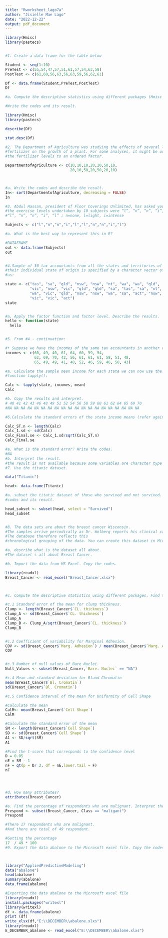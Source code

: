 ```yaml
---
title: "Rworksheet_lago7a"
author: "Jisielle Mae Lago"
date: "2022-12-22"
output: pdf_document
---
```


```r
library(Hmisc)
library(pastecs)


#1. Create a data frame for the table below 

Student <- seq(1:10)
PreTest <- c(55,54,47,57,51,61,57,54,63,58)
PostTest <- c(61,60,56,63,56,63,59,56,62,61)

Df <- data.frame(Student,PreTest,PostTest)
Df

#a. Compute the descriptive statistics using different packages (Hmisc and pastecs).

#Write the codes and its result.

library(Hmisc)
library(pastecs)

describe(Df)

stat.desc(Df)

#2. The Department of Agriculture was studying the effects of several levels of a
#fertilizer on the growth of a plant. For some analyses, it might be useful to convert
#the fertilizer levels to an ordered factor.

DepartmentofAgriculture <- c(10,10,10,20,20,50,10,
                             20,10,50,20,50,20,10)



#a. Write the codes and describe the result.
In<- sort(DepartmentofAgriculture, decreasing = FALSE)
In

#3. Abdul Hassan, president of Floor Coverings Unlimited, has asked you to study
#the exercise levels undertaken by 10 subjects were “l”, “n”, “n”, “i”, “l” ,
#“l”, “n”, “n”, “i”, “l” ; n=none, l=light, i=intense

Subjects <- c("l","n","n","i","l","l","n","n","i","l")

#a. What is the best way to represent this in R?

#DATAFRAME
out <- data.frame(Subjects)
out


#4.Sample of 30 tax accountants from all the states and territories of Australia and
#their individual state of origin is specified by a character vector of state mnemonics
#as:

state <- c("tas", "sa", "qld", "nsw", "nsw", "nt", "wa", "wa", "qld",
           "vic", "nsw", "vic", "qld", "qld", "sa", "tas", "sa", "nt",
           "wa", "vic", "qld", "nsw", "nsw", "wa", "sa", "act", "nsw",
           "vic", "vic", "act")
state  


#a. Apply the factor function and factor level. Describe the results.
hello <- function(state)
  hello 


#5. From #4 - continuation:

#• Suppose we have the incomes of the same tax accountants in another vector (in
incomes <- c(60, 49, 40, 61, 64, 60, 59, 54,
             62, 69, 70, 42, 56, 61, 61, 61, 58, 51, 48,
             65, 49, 49, 41, 48, 52, 46, 59, 46, 58, 43)

#a. Calculate the sample mean income for each state we can now use the special
#function tapply():

Calc <- tapply(state, incomes, mean)
Calc

#b. Copy the results and interpret.
# 40 41 42 43 46 48 49 51 52 54 56 58 59 60 61 62 64 65 69 70 
#NA NA NA NA NA NA NA NA NA NA NA NA NA NA NA NA NA NA NA NA

#6.Calculate the standard errors of the state income means (refer again to number 3)

Calc_ST.n <- length(Calc)
Calc_1.sd <- sd(Calc)
Calc_Final.se <- Calc_1.sd/sqrt(Calc_ST.n)
Calc_Final.se

#a. What is the standard error? Write the codes.
#NA
#b. Interpret the result.
#the result is not available because some variables are character type so it won't able to get the standard error.
#7. Use the titanic dataset.

data("Titanic")

head<- data.frame(Titanic)

#a. subset the titatic dataset of those who survived and not survived. Show the
#codes and its result.

head_subset <- subset(head, select = "Survived")
head_subset


#8. The data sets are about the breast cancer Wisconsin. 
#The samples arrive periodically as Dr. Wolberg reports his clinical cases. 
#The database therefore reflects this
#chronological grouping of the data. You can create this dataset in Microsoft Excel.

#a. describe what is the dataset all about.
#The dataset s all about Breast Cancer.

#b. Import the data from MS Excel. Copy the codes.

library(readxl)
Breast_Cancer <- read_excel("Breast_Cancer.xlsx")



#c. Compute the descriptive statistics using different packages. Find the values of:

#c.1 Standard error of the mean for clump thickness.
Clump <- length(Breast_Cancer$`CL. thickness`)
Clump_A <- sd(Breast_Cancer$`CL. thickness`)
Clump_A 
Clump_B <- Clump_A/sqrt(Breast_Cancer$`CL. thickness`)
Clump_B


#c.2 Coefficient of variability for Marginal Adhesion.
COV <- sd(Breast_Cancer$`Marg. Adhesion`) / mean(Breast_Cancer$`Marg. Adhesion`)* 100
COV


#c.3 Number of null values of Bare Nuclei.
Null_Values <- subset(Breast_Cancer,`Bare. Nuclei` == "NA")

#c.4 Mean and standard deviation for Bland Chromatin
mean(Breast_Cancer$`Bl. Cromatin`)
sd(Breast_Cancer$`Bl. Cromatin`)

#c.5 Confidence interval of the mean for Uniformity of Cell Shape

#Calculate the mean
CalM<- mean(Breast_Cancer$`Cell Shape`)
CalM

#Calculate the standard error of the mean
SM <- length(Breast_Cancer$`Cell Shape`)
SD <- sd(Breast_Cancer$`Cell Shape`)
A1 <- SD/sqrt(SM)
A1

#Find the t-score that corresponds to the confidence level
D = 0.05
nE = SM - 1
nF = qt(p = D/ 2, df = nE,lower.tail = F)
nF




#d. How many attributes?
attributes(Breast_Cancer)

#e. Find the percentage of respondents who are malignant. Interpret the results.
Prespond <- subset(Breast_Cancer, Class == "maligant")
Prespond

#There 17 respondents who are malignant.
#And there are total of 49 respondent.

#Getting the percentage
17  / 49 * 100
#9. Export the data abalone to the Microsoft excel file. Copy the codes.



library("AppliedPredictiveModeling")
data("abalone")
head(abalone)
summary(abalone)
data.frame(abalone)

#Exporting the data abalone to the Microsoft excel file
library(readxl)
install.packages("writexl")
library(writexl)
df <- data.frame(abalone)
print (df)
write_xlsx(df,"E:\\DECEMBER\\abalone.xlxs")
library(readxl)
E_DECEMBER_abalone <- read_excel("E:\\DECEMBER\\abalone.xlxs")


```

